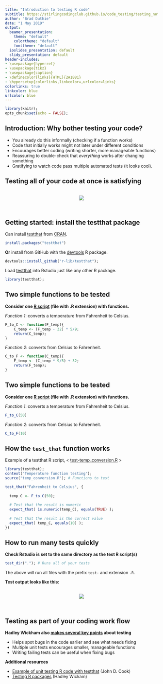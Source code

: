 ```yaml
---
title: "Introduction to testing R code"
subtitle: https://stirlingcodingclub.github.io/code_testing/testing_notes.html
author: "Brad Duthie"
date: "1 May 2019"
output:
  beamer_presentation:
    theme: "default"
    colortheme: "default"
    fonttheme: "default"
  ioslides_presentation: default
  slidy_presentation: default
header-includes:
- \usepackage{hyperref}
- \usepackage{tikz}
- \usepackage{caption}
- \definecolor{links}{HTML}{2A1B81}
- \hypersetup{colorlinks,linkcolor=,urlcolor=links}
colorlinks: true
linkcolor: blue
urlcolor: blue
---
```


```r
library(knitr);
opts_chunk$set(echo = FALSE);
```

## Introduction: Why bother testing your code?

\pause

- You already do this informally (checking if a function works) \pause \newline
- Code that initially works might not later under different conditions \pause \newline
- Encourages better coding (writing shorter, more manageable functions) \pause \newline
- Reassuring to double-check that *everything* works after changing something \pause \newline
- Gratifying to watch code pass multiple automated tests (it looks cool).


## Testing all of your code at once is satisfying

<center><br>
![](images/gmse_test.png)
</center><br>

## Getting started: install the testthat package

Can install [testthat](https://github.com/r-lib/testthat) from [CRAN](https://cran.r-project.org/).

```r
install.packages("testthat")
```

**Or** install from GitHub with the [devtools](https://github.com/r-lib/devtools) R package.

```r
devtools::install_github("r-lib/testthat");
```

Load [testthat](https://github.com/r-lib/testthat) into Rstudio just like any other R package.

```r
library(testthat);
```

## Two simple functions to be tested

**Consider one [R script](https://github.com/StirlingCodingClub/SCC_R_package/blob/master/R/temp_conversion.R) (file with .R extension) with functions.**

\hrule \vspace{3 mm}

*Function 1*: converts a temperature from Fahrenheit to Celsius.

```r
F_to_C <- function(F_temp){
    C_temp <- (F_temp - 32) * 5/9;
    return(C_temp);
}
```

\pause

*Function 2*: converts from Celsius to Fahrenheit. 

```r
C_to_F <- function(C_temp){
    F_temp <- (C_temp * 9/5) + 32;
    return(F_temp);
}
```


## Two simple functions to be tested

**Consider one [R script](https://github.com/StirlingCodingClub/SCC_R_package/blob/master/R/temp_conversion.R) (file with .R extension) with functions.**

\hrule \vspace{3 mm}

*Function 1*: converts a temperature from Fahrenheit to Celsius.

```r
F_to_C(50)
```

\pause

*Function 2*: converts from Celsius to Fahrenheit.

```r
C_to_F(10)
```


## How the `test_that` function works

Example of a testthat R script, < [test-temp_conversion.R](https://github.com/StirlingCodingClub/code_testing/blob/master/test-temp_conversion.R) >

```r
library(testthat);
context("Temperature function testing");
source("temp_conversion.R"); # Functions to test

test_that("Fahrenheit to Celsius", {
  
  temp_C <- F_to_C(50);
  
  # Test that the result is numeric
  expect_that( is.numeric(temp_C), equals(TRUE) );
  
  # Test that the result is the correct value
  expect_that( temp_C, equals(10) );
})
```

## How to run many tests quickly

**Check Rstudio is set to the same directory as the test R script(s)**

```r
test_dir("."); # Runs all of your tests
```

The above will run all files with the prefix `test-` and extension `.R`. 

\vspace{8 mm} \hrule \vspace{3 mm} \pause

**Test output looks like this:**

<center><br>
![](images/test_output.png)
</center><br>

## Testing as part of your coding work flow

**Hadley Wickham also [makes several key points](http://r-pkgs.had.co.nz/tests.html) about testing**

- Helps spot bugs in the code earlier and see what needs fixing
- Multiple unit tests encourages smaller, manageable functions
- Writing failing tests can be useful when fixing bugs \pause

**Additional resources**

- [Example of unit testing R code with testthat](https://www.johndcook.com/blog/2013/06/12/example-of-unit-testing-r-code-with-testthat/) (John D. Cook)
- [Testing R packages](http://r-pkgs.had.co.nz/tests.html) (Hadley Wickam)


